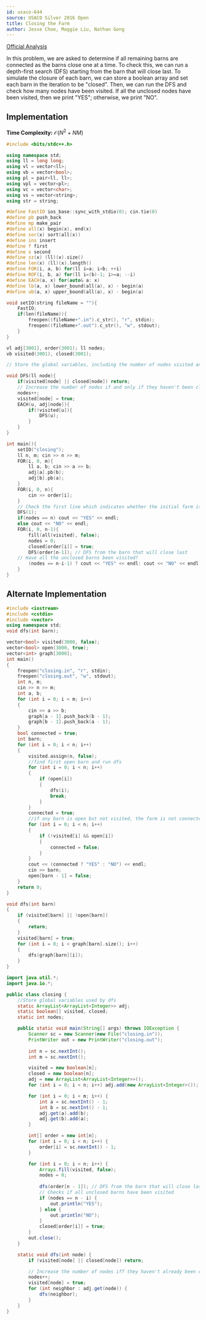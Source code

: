 ```yaml
---
id: usaco-644
source: USACO Silver 2016 Open
title: Closing the Farm
author: Jesse Choe, Maggie Liu, Nathan Gong
---
```


[Official Analysis](http://www.usaco.org/current/data/sol_closing_silver_open16.html)

In this problem, we are asked to determine if all remaining barns are connected
as the barns close one at a time. To check this, we can run a depth-first search
(DFS) starting from the barn that will close last. To simulate the closure of
each barn, we can store a boolean array and set each barn in the iteration to be
"closed". Then, we can run the DFS and check how many nodes have been visited.
If all the unclosed nodes have been visited, then we print "YES"; otherwise, we
print "NO".

## Implementation

**Time Complexity:** $\mathcal{O}(N^2 + NM)$

<LanguageSection>

<CPPSection>

```cpp
#include <bits/stdc++.h>

using namespace std;
using ll = long long;
using vl = vector<ll>;
using vb = vector<bool>;
using pl = pair<ll, ll>;
using vpl = vector<pl>;
using vc = vector<char>;
using vs = vector<string>;
using str = string;

#define FastIO ios_base::sync_with_stdio(0); cin.tie(0)
#define pb push_back
#define mp make_pair
#define all(x) begin(x), end(x)
#define sor(x) sort(all(x))
#define ins insert
#define f first
#define s second
#define sz(x) (ll)(x).size()
#define len(x) (ll)(x).length()
#define FOR(i, a, b) for(ll i=a; i<b; ++i)
#define ROF(i, b, a) for(ll i=(b)-1; i>=a; --i)
#define EACH(a, x) for(auto& a: x)
#define lb(a, x) lower_bound(all(a), x) - begin(a)
#define ub(a, x) upper_bound(all(a), x) - begin(a)

void setIO(string fileName = ""){
	FastIO;
	if(len(fileName)){
		freopen((fileName+".in").c_str(), "r", stdin);
		freopen((fileName+".out").c_str(), "w", stdout);
	}
}

vl adj[3001], order(3001); ll nodes;
vb visited(3001), closed(3001);

// Store the global variables, including the number of nodes visited and the boolean closed array.

void DFS(ll node){
	if(visited[node] || closed[node]) return;
	// Increase the number of nodes if and only if they haven't been closed.
	nodes++;
	visited[node] = true;
	EACH(u, adj[node]){
		if(!visited[u]){
			DFS(u);
		}
	}
}

int main(){
	setIO("closing");
	ll n, m; cin >> n >> m;
	FOR(i, 0, m){
		ll a, b; cin >> a >> b;
		adj[a].pb(b);
		adj[b].pb(a);
	}
	FOR(i, 0, n){
		cin >> order[i];
	}
	// Check the first line which indicates whether the initial farm is fully connected.
	DFS(1);
	if(nodes == n) cout << "YES" << endl;
	else cout << "NO" << endl;
	FOR(i, 0, n-1){
		fill(all(visited), false);
		nodes = 0;
		closed[order[i]] = true;
		DFS(order[n-1]); // DFS from the barn that will close last
	// Have all the unclosed barns been visited?
		(nodes == n-i-1) ? cout << "YES" << endl: cout << "NO" << endl;
	}
}
```

## Alternate Implementation

```cpp
#include <iostream>
#include <cstdio>
#include <vector>
using namespace std;
void dfs(int barn);

vector<bool> visited(3000, false);
vector<bool> open(3000, true);
vector<int> graph[3000];
int main()
{
	freopen("closing.in", "r", stdin);
	freopen("closing.out", "w", stdout);
	int n, m;
	cin >> n >> m;
	int a, b;
	for (int i = 0; i < m; i++)
	{
		cin >> a >> b;
		graph[a - 1].push_back(b - 1);
		graph[b - 1].push_back(a - 1);
	}
	bool connected = true;
	int barn;
	for (int i = 0; i < n; i++)
	{
		visited.assign(n, false);
		//find first open barn and run dfs
		for (int i = 0; i < n; i++)
		{
			if (open[i])
			{
				dfs(i);
				break;
			}
		}
		connected = true;
		//if any barn is open but not visited, the farm is not connected
		for (int i = 0; i < n; i++)
		{
			if (!visited[i] && open[i])
			{
				connected = false;
			}
		}
		cout << (connected ? "YES" : "NO") << endl;
		cin >> barn;
		open[barn - 1] = false;
	}
	return 0;
}

void dfs(int barn)
{
	if (visited[barn] || !open[barn])
	{
		return;
	}
	visited[barn] = true;
	for (int i = 0; i < graph[barn].size(); i++)
	{
		dfs(graph[barn][i]);
	}
}
```

</CPPSection>

<JavaSection>

```java
import java.util.*;
import java.io.*;

public class closing {
    //Store global variables used by dfs
    static ArrayList<ArrayList<Integer>> adj;
    static boolean[] visited, closed;
    static int nodes;

    public static void main(String[] args) throws IOException {
    	Scanner sc = new Scanner(new File("closing.in"));
    	PrintWriter out = new PrintWriter("closing.out");
    	
        int n = sc.nextInt();
        int m = sc.nextInt();

        visited = new boolean[n];
        closed = new boolean[n];
        adj = new ArrayList<ArrayList<Integer>>();
        for (int i = 0; i < n; i++) adj.add(new ArrayList<Integer>());

        for (int i = 0; i < m; i++) {
            int a = sc.nextInt() - 1;
            int b = sc.nextInt() - 1;
            adj.get(a).add(b);
            adj.get(b).add(a);
        }

        int[] order = new int[n];
        for (int i = 0; i < n; i++) {
            order[i] = sc.nextInt() - 1;
        }

        for (int i = 0; i < n; i++) {
            Arrays.fill(visited, false);
            nodes = 0;
            
            dfs(order[n - 1]); // DFS from the barn that will close last
            // Checks if all unclosed barns have been visited
            if (nodes == n - i) {
                out.println("YES");
            } else {
                out.println("NO");
            }
            closed[order[i]] = true;
        }
        out.close();
    }

    static void dfs(int node) {
        if (visited[node] || closed[node]) return;

        // Increase the number of nodes iff they haven't already been closed or visited
        nodes++;
        visited[node] = true;
        for (int neighbor : adj.get(node)) {
            dfs(neighbor);
        }
    }
}
```

</JavaSection>

</LanguageSection>
